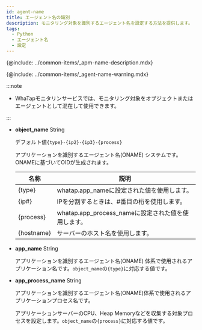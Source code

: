 ```yaml
---
id: agent-name
title: エージェント名の識別
description: モニタリング対象を識別するエージェント名を設定する方法を提供します。
tags:
  - Python
  - エージェント名
  - 設定
---
```


{@include: ../common-items/_apm-name-description.mdx}

{@include: ../common-items/_agent-name-warning.mdx}

:::note

-   WhaTapモニタリンサービスでは、モニタリング対象をオブジェクトまたはエージェントとして混在して使用できます。

:::

-   **object_name** <span class='type'>String</span>

    デフォルト値`{type}-{ip2}-{ip3}-{process}`

    アプリケーションを識別するエージェント名(ONAME) システムです。ONAMEに基づいてOIDが生成されます。 

    | 名称         | 説明                                    |
    | ---------- | ------------------------------------- |
    | {type}     | whatap.app_nameに設定された値を使用します。         |
    | {ip#}      | IPを分割するときは、#番目の桁を使用します。               |
    | {process}  | whatap.app_process_nameに設定された値を使用します。 |
    | {hostname} | サーバーのホスト名を使用します。                      |

-   **app_name** <span class='type'>String</span>

    アプリケーションを識別するエージェント名(ONAME) 体系で使用されるアプリケーション名です。`object_name`の`{type}`に対応する値です。

-   **app_process_name** <span class='type'>String</span>

    アプリケーションを識別するエージェント名(ONAME)体系で使用されるアプリケーションプロセス名です。 

    アプリケーションサーバーのCPU、Heap Memoryなどを収集する対象プロセスを設定します。`object_name`の`{process}`に対応する値です。 
